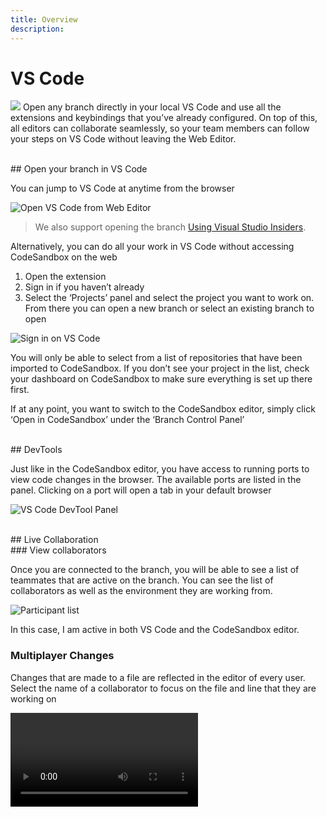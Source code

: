 ```yaml
---
title: Overview
description:
---
```



# VS Code

![](../../images/cover-vscode.jpg)
Open any branch directly in your local VS Code and use all the extensions and keybindings that you’ve already configured. On top of this, all editors can collaborate seamlessly, so your team members can follow your steps on VS Code without leaving the Web Editor.

<br/>
## Open your branch in VS Code

You can jump to VS Code at anytime from the browser

![Open VS Code from Web Editor](../../images/vscode-open.jpg)

> We also support opening the branch [Using Visual Studio Insiders](./insiders).

Alternatively, you can do all your work in VS Code without accessing CodeSandbox on the web

1. Open the extension
2. Sign in if you haven’t already
3. Select the ‘Projects’ panel and select the project you want to work on. From there you can open a new branch or select an existing branch to open

![Sign in on VS Code](../../images/vscode-projects.jpg)

You will only be able to select from a list of repositories that have been imported to CodeSandbox. If you don’t see your project in the list, check your dashboard on CodeSandbox to make sure everything is set up there first.

If at any point, you want to switch to the CodeSandbox editor, simply click ‘Open in CodeSandbox’ under the ‘Branch Control Panel’

<br/>
## DevTools

Just like in the CodeSandbox editor, you have access to running ports to view code changes in the browser. The available ports are listed in the panel. Clicking on a port will open a tab in your default browser

![VS Code DevTool Panel](../../images/vscode-devtools.jpg)

<br/>
## Live Collaboration

<br/>
### View collaborators

Once you are connected to the branch, you will be able to see a list of teammates that are active on the branch. You can see the list of collaborators as well as the environment they are working from. 

![Participant list](../../images/vscode-participants.jpg)

In this case, I am active in both VS Code and the CodeSandbox editor. 

### Multiplayer Changes

Changes that are made to a file are reflected in the editor of every user. Select the name of a collaborator to focus on the file and line that they are working on

<Video src="../../vscode-following.mp4" />
<br/>
## Reviewing PRs in VS Code

You can review PRs directly from VS Code while connected to CodeSandbox. To do this, you should install the [GitHub App of CodeSandbox](/learn/integrations/github-app). With this app, every PR will have a link to open the branch in VS Code.

We also recommend to install the [GitHub Pull Request](https://marketplace.visualstudio.com/items?itemName=GitHub.vscode-pull-request-github) extension, and configure it as a default extension in your user settings (as outlined [here](#default-user-extensions)). With this extension you can put comments on GitHub directly from your editor.

<br/>
## Settings & Extensions

### Default Workspace Extensions

You can create the file `.vscode/extensions.json` in your repository to define the default extensions that should be installed for the repository. An example:

```json
{
  "recommendations": ["esbenp.prettier-vscode", "dbaeumer.vscode-eslint"]
}
```

This will make sure that Prettier and ESLint are installed whenever someone opens the branch in VS Code.

### Default User Extensions

In case you have any personal extensions that you want to have in every branch, you can define those in your VS Code settings under the setting id `remote.SSH.defaultExtensions`. To change this setting, you can open VS Code settings (`CMD/Ctrl + ,`) and search for `remote.SSH.defaultExtensions`.

You can copy your favourite VS Code extension ids, and put them in that setting. From then on, these extensions will be automatically installed in your branches.

### VS Code Setting Sync

To sync your settings and keybindings between branches, you can enable VS Code Setting Sync. To learn more about how to set this up, you can check [here](https://code.visualstudio.com/docs/editor/settings-sync).

<br/>
## FAQs

### What to do about that recurring trust modal?

![Trust Modal](../../images/vscode-trust.jpg)

This modal shows up every time you launch a project folder in a new container. Since every branch will be opened with a unique SSH url, VS Code will ask you to verify that you trust the connection. This is an important security notice used to confirm that the user understands the  connection being established before opening the code. You can read more about the modal [here](https://code.visualstudio.com/blogs/2021/07/06/workspace-trust).

### Do I have to be connected to live session on CodeSandbox in order to work on a branch?

It is possible to work in an “un-synced” state. In order for CodeSandbox features to work, the branch needs to established on a remote connection AND connected to Pitcher (see How it works for more information

### Who can access my code?

Only people on your CodeSandbox team with permissions to the repository may join as a collaborator. Repository permissions are carried over from GitHub. To add someone new to the team, provide access on GitHub and add them to the CodeSandbox. From there, they can access the code in the browser or follow the steps above to use VS Code.

### More Questions?

For questions and support, please use the community [Discord server](https://discord.gg/R32XxEGp4s).

